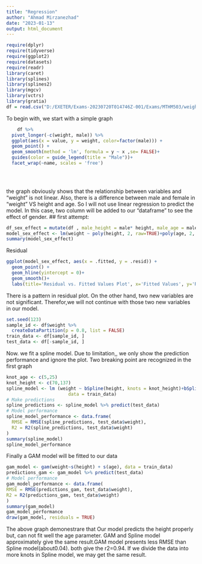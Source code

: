 ---
title: "Regression"
author: "Ahmad Mirzanezhad"
date: "2023-01-13"
output: html_document
---
  
```{r,warning = FALSE, message = FALSE}
require(dplyr)
require(tidyverse)
require(ggplot2)
require(datasets)
require(readr)
library(caret)
library(splines)
library(splines2)
library(mgcv)
library(vctrs)
library(gratia)
df = read.csv("D:/EXETER/Exams-20230720T014746Z-001/Exams/MTHM503/weight_height.csv")
```

To begin with, we start with a simple graph


```{r}

    df %>% 
  pivot_longer(-c(weight, male)) %>%
  ggplot(aes(x = value, y = weight, color=factor(male))) + 
  geom_point() + 
  geom_smooth(method = 'lm', formula = y ~ x ,se= FALSE)+
  guides(color = guide_legend(title = "Male"))+
  facet_wrap(~name, scales = 'free')
       

  
```

the graph obviously shows that the relationship between variables and "weight" is not
linear. Also, there is a difference between male and female in "weight" VS height and age.
So I will not use linear regression to predict the model. In this case, two column will be added to our "dataframe" to see the effect of gender.
## first attempt: 

```{r}
df_sex_effect = mutate(df , male_height = male* height, male_age = male * age) 
model_sex_effect <- lm(weight ~ poly(height, 2, raw=TRUE)+poly(age, 2, raw = TRUE)+ male_height + male_age,data = df_sex_effect)
summary(model_sex_effect)
```
Residual

```{r}
ggplot(model_sex_effect, aes(x = .fitted, y = .resid)) +
  geom_point() +
  geom_hline(yintercept = 0)+
  geom_smooth()+
  labs(title='Residual vs. Fitted Values Plot', x='Fitted Values', y='Residuals')

```

There is a pattern in residual plot. On the other hand, two new variables are not 
significant. Therefor,we will not continue with those two new variables in our model. 

```{r}
set.seed(123)
sample_id <- df$weight %>% 
  createDataPartition(p = 0.8, list = FALSE)
train_data <- df[sample_id, ]
test_data <- df[-sample_id, ]
```

Now. we fit a spline model. Due to limitation,, we only show the prediction performance and ignore the plot.
Two breaking point are recognized in the first graph

```{r}
knot_age <- c(5,25)
knot_height <- c(70,137)
spline_model <- lm (weight ~ bSpline(height, knots = knot_height)+bSpline(age, knots = knot_age),
                       data = train_data)
# Make predictions
spline_predictions <- spline_model %>% predict(test_data)
# Model performance
spline_model_performance <- data.frame(
  RMSE = RMSE(spline_predictions, test_data$weight),
  R2 = R2(spline_predictions, test_data$weight)
)
summary(spline_model)
spline_model_performance
```


Finally a GAM model will be fitted to our data
```{r}
gam_model <- gam(weight~s(height) + s(age), data = train_data)
predictions_gam <- gam_model %>% predict(test_data)
# Model performance
gam_model_performance <- data.frame(
RMSE = RMSE(predictions_gam, test_data$weight),
R2 = R2(predictions_gam, test_data$weight)
)
summary(gam_model)
gam_model_performance
draw(gam_model, residuals = TRUE)

```


The above graph demonestrare that Our model predicts the height properly but, can not fit well the age parameter.
GAM and Spline model approximately give the same result.GAM model presents less RMSE than Spline model(about0.04).
both give the r2=0.94. If we divide the data into more knots in Spline model, we may get the same result.
